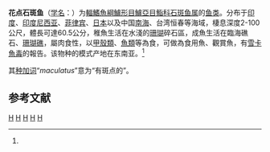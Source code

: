 {{Speciesbox 
| genus = Epinephelus
| species = maculatus
| status = LC
| status_system = IUCN3.1
| image = Epinephelus maculatus JNC1525.JPG
| authority = Bloch, 1790<ref name='id7093'>{{cite web| url =http://www.bioinfo.cn/db05/BjdwSpecies.php?action=view&id=7093| title =花点石斑鱼| work =中国动物物种编目数据库| publisher =中国科学院微生物研究所| author =中国科学院动物研究所| accessdate =2009-04-16| deadurl =yes| archiveurl =https://web.archive.org/web/20160305053115/http://www.bioinfo.cn/db05/BjdwSpecies.php?action=view&id=7093| archivedate =2016-03-05}}</ref>
| synonyms = *''Epinephelus maculates''<br /><small>Bloch, 1790</small>
*''Holocentrus albo-fuscus''<br /><small>Lacepède, 1802</small>
*''Holocentrus maculatus''<br /><small>Bloch, 1790</small>
*''Plectropoma kulas''<br /><small>Thiollière, 1856</small>
*''Serranus medurensis''<br /><small>Günther, 1873</small>
}}

'''花点石斑鱼'''（[[学名|学名]]：{{lang|la|'''''Epinephelus maculatus'''''}}）为[[輻鰭魚綱|輻鰭魚綱]][[鱸形目|鱸形目]][[鱸亞目|鱸亞目]][[鮨科|鮨科]][[石斑鱼属|石斑鱼属]]的[[鱼类|鱼类]]。分布于[[印度|印度]]、[[印度尼西亚|印度尼西亚]]、[[菲律宾|菲律宾]]、[[日本|日本]]以及中国[[南海|南海]]、台湾恒春等海域，棲息深度2-100公尺，體長可達60.5公分，稚魚生活在水淺的[[珊瑚|珊瑚]]碎石區，成魚生活在臨海礁石、[[珊瑚礁|珊瑚礁]]，屬肉食性，以[[甲殼類|甲殼類]]、[[魚類|魚類]]等為食，可做為食用魚、觀賞魚，有[[雪卡魚毒|雪卡魚毒]]的報告。该物种的模式产地在东南亚。<ref name='id7093'/>

其[[种加词|种加词]]“''maculatus''”意为“有斑点的”。

== 参考文献 ==
{{reflist}}

{{Taxonbar|from=Q2199367}}

[[Category:食用魚|H]]
[[Category:觀賞魚|H]]
[[Category:有毒魚類|H]]
[[Category:石斑鱼属|H]]
[[Category:1790年描述的鱼类|H]]

{{鲈形目小作品}}